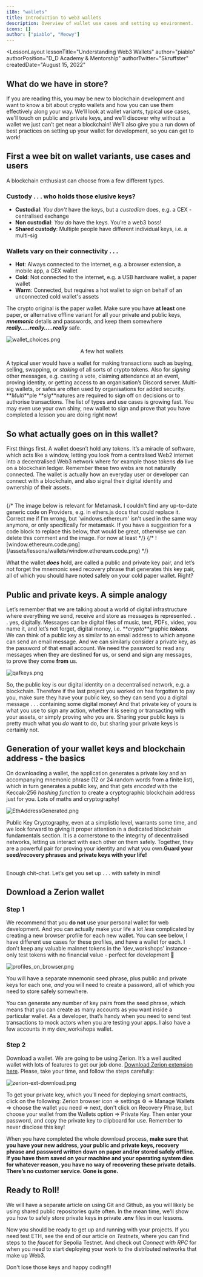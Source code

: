 ```yaml
---
i18n: "wallets"
title: Introduction to web3 wallets
description: Overview of wallet use cases and setting up environment.
icons: []
author: ["piablo", "Meowy"]
---
```



<LessonLayout
   lessonTitle="Understanding Web3 Wallets"
   author="piablo"
   authorPosition="D_D Academy & Mentorship"
   authorTwitter="Skruffster"
   createdDate="August 15, 2022"
>

## What do we have in store?

If you are reading this, you may be new to blockchain development and want to
know a bit about crypto wallets and how you can use them effectively along your
way. We’ll look at wallet variants, typical use cases, we'll touch on public and
private keys, and we’ll discover why without a wallet we just can’t get near a
blockchain! We’ll also give you a run down of best practices on setting up your
wallet for development, so you can get to work!

## First a wee bit on wallet variants, use cases and users

A blockchain enthusiast can choose from a few different types.

### Custody . . . who holds those elusive keys?

- **Custodial**: _You don't_ have the keys, but a _custodian_ does, e.g. a CEX -
  centralised exchange
- **Non custodial**: _You do_ have the keys. You’re a web3 boss!
- **Shared custody**: Multiple people have different individual keys, i.e. a
  multi-sig

### Wallets vary on their connectivity . . .

- **Hot**: Always connected to the internet, e.g. a browser extension, a mobile
  app, a CEX wallet
- **Cold**: Not connected to the internet, e.g. a USB hardware wallet, a paper
  wallet
- **Warm**: Connected, but requires a hot wallet to sign on behalf of an unconnected cold wallet's assets

The crypto original is the paper wallet. Make sure you have **at least** one
paper, or alternative offline variant for all your private and public keys,
**_mnemonic_** details and passwords, and keep them somewhere
**_really.....really.....really_** safe.

![wallet_choices.png](/assets/lessons/wallets/wallet_choices.png)

<center>A few hot wallets</center>

A typical user would have a wallet for making transactions such as buying,
selling, swapping, or _staking_ of all sorts of crypto tokens. Also for
_signing_ other messages, e.g. casting a vote, claiming attendance at an event,
proving identity, or getting access to an organisation’s Discord server.
Multi-sig wallets, or safes are often used by organisations for added security.
**_Multi_**ple **_sig_**natures are required to sign off on decisions or to
authorise transactions. The list of types and use cases is growing fast. You may
even use your own shiny, new wallet to sign and prove that you have completed a
lesson you are doing right now!

## So what actually goes on in this wallet?

First things first. A wallet doesn’t hold any tokens. It’s a miracle of
software, which acts like a window, letting you look from a centralised Web2
internet into a decentralised Web3 network where for example those tokens
**_do_** live on a blockchain ledger. Remember these two webs are not naturally
connected. The wallet is actually how an everyday user or developer can connect
with a blockchain, and also signal their digital identity and ownership of their
assets.

<br />
{/* The image below is relevant for Metamask. I couldn't find any up-to-date generic code on Providers, e.g. in ethers.js
docs that could replace it. Correct me if I'm wrong, but 'windows.ethereum' isn't used in the same way anymore, or only specifically for metamask. If you have a suggestion for a code block to replace this below, that would be great, otherwise we can delete this comment and the image. For now at least */}
{/* ![window.ethereum.code.png](/assets/lessons/wallets/window.ethereum.code.png) */}

What the wallet **_does_** hold, are called a public and private key pair, and
let’s not forget the mnemonic seed recovery phrase that generates this key pair,
all of which you should have noted safely on your cold paper wallet. Right?

## Public and private keys. A simple analogy

Let’s remember that we are talking about a world of digital infrastructure where
everything we send, receive and store as messages is represented. . . yes,
digitally. Messages can be digital files of music, text, PDFs, video, you name
it, and let’s not forget, digital money, i.e. **_crypto_**graphic **_tokens_**.
We can think of a public key as similar to an email address to which anyone can send an
email message. And we can similarly consider a private key, as the password of
that email account. We need the password to read any messages when they are destined **for** us,
or send and sign any messages, to prove they come **from** us.

![qafkeys.png](/assets/lessons/wallets/qafkeys.png)

So, the public key is our digital identity on a decentralised network, e.g. a
blockchain. Therefore if the last project you worked on has forgotten to pay
you, make sure they have your public key, so they can send you a digital message
. . . containing some digital money! And that private key of yours is what you
use to sign any action, whether it is seeing or transacting with your assets, or
simply proving who you are. Sharing your public keys is pretty much what you
_do_ want to do, but sharing your private keys is certainly not.

## Generation of your wallet keys and blockchain address - the basics

On downloading a wallet, the application generates a private key and an
accompanying mnemonic phrase (12 or 24 random words from a finite list), which
in turn generates a public key, and that gets _encoded_ with the Keccak-256
_hashing function_ to create a cryptographic blockchain address just for you.
Lots of maths and cryptography!

![EthAddressGenerated.png](/assets/lessons/wallets/EthAddressGenerated.png)

Public Key Cryptography, even at a simplistic level, warrants some time, and we
look forward to giving it proper attention in a dedicated blockchain
fundamentals section. It is a cornerstone to the integrity of decentralised
networks, letting us interact with each other on them safely. Together, they are
a powerful pair for proving your identity and what you own.**Guard your seed/recovery phrases and private keys with your life!**

<br />
Enough chit-chat. Let’s get you set up . . . with safety in mind!

## Download a Zerion wallet

### Step 1

We recommend that you **do not** use your personal wallet for web
development. And you can actually make your life a lot _less_ complicated by
creating a new browser profile for each new wallet. You can see below, I have
different use cases for these profiles, and have a wallet for each.
I don't keep any valuable mainnet tokens in the 'dev_workshops' instance - only
test tokens with no financial value - perfect for development 🚀

![profiles_on_browser.png](/assets/lessons/wallets/profiles_on_browser.png)

You will have a separate mnemonic seed phrase, plus public and private keys for
each one, _and_ you will need to create a password, all of which you need to
store safely somewhere.

You can generate any number of key pairs from the seed
phrase, which means that you can create as many accounts as you want inside a
particular wallet. As a developer, that’s handy when you need to send test
transactions to mock actors when you are testing your apps. I also have a few
accounts in my dev_workshops wallet.

### Step 2

Download a wallet. We are going to be using Zerion. It’s a well
audited wallet with lots of features to get our job done. [Download Zerion extension here](https://devdao.to/get-zerion).
Please, take your time, and follow the steps carefully:

![zerion-ext-download.png](/assets/lessons/wallets/zerion-ext-download.png)

To get your private key, which you'll need for deploying smart contracts, click on the following:
Zerion browser icon => settings ⚙️ => Manage Wallets => choose the
wallet you need => next, don't click on Recovery Phrase, but choose your wallet from
the Wallets option => Private Key. Then enter your password, and copy the private key
to clipboard for use. Remember to never disclose this key!

When you have completed the whole download process, **make sure that you have your new
address, your public and private keys, recovery phrase and password written down on paper and/or
stored safely offline. If you have them saved on your machine and your operating
system dies for whatever reason, you have no way of recovering these private
details. There’s no customer service. Gone is gone.**

## Ready to Roll!

We will have a separate article on using Git and Github, as you will likely be
using shared public repositories quite often. In the mean time, we'll show you how to safely
store private keys in private **.env** files in our lessons.

Now you should be ready to get up and running with your projects. If you need
test ETH, see the end of our article on _Testnets_, where you can find steps to
the _faucet_ for Sepolia Testnet. And check out _Connect with RPC_ for when you
need to start deploying your work to the distributed networks that make up Web3.

Don't lose those keys and happy coding!!!

</LessonLayout>
